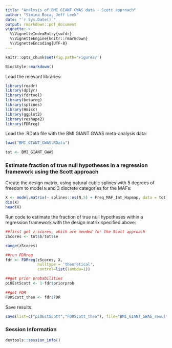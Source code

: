 ```yaml
---
title: "Analysis of BMI GIANT GWAS data - Scott approach"
author: "Simina Boca, Jeff Leek"
date: "`r Sys.Date()`"
output: rmarkdown::pdf_document
vignette: >
  %\VignetteIndexEntry{swfdr}
  %\VignetteEngine{knitr::rmarkdown}
  %\VignetteEncoding{UTF-8}
---
```


<!--
%% \VignetteEngine{knitr::rmarkdown}
-->

```r
knitr::opts_chunk$set(fig.path='Figures/')
```

```r
BiocStyle::markdown()
```

Load the relevant libraries:

```r
library(readr)
library(dplyr)
library(fdrtool)
library(betareg)
library(splines)
library(Hmisc)
library(ggplot2)
library(reshape2)
library(FDRreg)
```

Load the .RData file with the BMI GIANT GWAS meta-analysis data:

```r
load("BMI_GIANT_GWAS.RData")

tot <- BMI_GIANT_GWAS
```

### Estimate fraction of true null hypotheses in a regression framework using the Scott approach

Create the design matrix, using natural cubic splines with 5 degrees of freedom to model `N` and 3 discrete categories for the MAFs:

```r
X <- model.matrix(~ splines::ns(N,5) + Freq_MAF_Int_Hapmap, data = tot)[,-1]
dim(X)
head(X)
```

Run code to estimate the fraction of true null hypotheses within a regression framework with the design matrix specified above:

```r
##first get z-scores, which are needed for the Scott approach
zScores <- tot$b/tot$se 

range(zScores)

##run FDRreg
fdr <- FDRreg(zScores, X,
              nulltype = 'theoretical',
              control=list(lambda=1))

##get prior probabilities 
pi0EstScott <- 1-fdr$priorprob

##get FDR
FDRScott_theo <- fdr$FDR
```

Save results:

```r
save(list=c("pi0EstScott","FDRScott_theo"), file="BMI_GIANT_GWAS_results_Scott_theoretical.RData")
```

### Session Information

```r
devtools::session_info()
```

